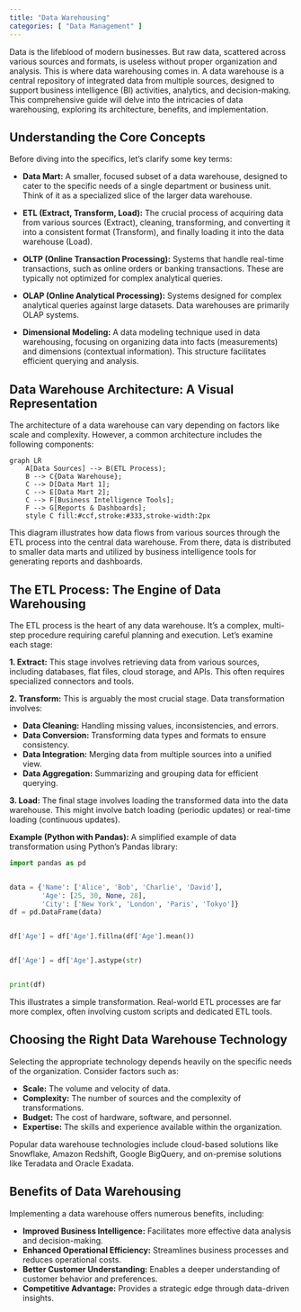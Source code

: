 ```yaml
---
title: "Data Warehousing"
categories: [ "Data Management" ]
---
```



Data is the lifeblood of modern businesses.  But raw data, scattered across various sources and formats, is useless without proper organization and analysis. This is where data warehousing comes in.  A data warehouse is a central repository of integrated data from multiple sources, designed to support business intelligence (BI) activities, analytics, and decision-making. This comprehensive guide will delve into the intricacies of data warehousing, exploring its architecture, benefits, and implementation.

## Understanding the Core Concepts

Before diving into the specifics, let's clarify some key terms:

* **Data Mart:** A smaller, focused subset of a data warehouse, designed to cater to the specific needs of a single department or business unit.  Think of it as a specialized slice of the larger data warehouse.

* **ETL (Extract, Transform, Load):**  The crucial process of acquiring data from various sources (Extract), cleaning, transforming, and converting it into a consistent format (Transform), and finally loading it into the data warehouse (Load).

* **OLTP (Online Transaction Processing):** Systems that handle real-time transactions, such as online orders or banking transactions.  These are typically not optimized for complex analytical queries.

* **OLAP (Online Analytical Processing):** Systems designed for complex analytical queries against large datasets. Data warehouses are primarily OLAP systems.

* **Dimensional Modeling:** A data modeling technique used in data warehousing, focusing on organizing data into facts (measurements) and dimensions (contextual information).  This structure facilitates efficient querying and analysis.


## Data Warehouse Architecture: A Visual Representation

The architecture of a data warehouse can vary depending on factors like scale and complexity. However, a common architecture includes the following components:

```mermaid
graph LR
    A[Data Sources] --> B(ETL Process);
    B --> C{Data Warehouse};
    C --> D[Data Mart 1];
    C --> E[Data Mart 2];
    C --> F[Business Intelligence Tools];
    F --> G[Reports & Dashboards];
    style C fill:#ccf,stroke:#333,stroke-width:2px
```

This diagram illustrates how data flows from various sources through the ETL process into the central data warehouse. From there, data is distributed to smaller data marts and utilized by business intelligence tools for generating reports and dashboards.


## The ETL Process: The Engine of Data Warehousing

The ETL process is the heart of any data warehouse.  It's a complex, multi-step procedure requiring careful planning and execution.  Let's examine each stage:

**1. Extract:**  This stage involves retrieving data from various sources, including databases, flat files, cloud storage, and APIs.  This often requires specialized connectors and tools.

**2. Transform:** This is arguably the most crucial stage.  Data transformation involves:

* **Data Cleaning:** Handling missing values, inconsistencies, and errors.
* **Data Conversion:**  Transforming data types and formats to ensure consistency.
* **Data Integration:** Merging data from multiple sources into a unified view.
* **Data Aggregation:** Summarizing and grouping data for efficient querying.

**3. Load:** The final stage involves loading the transformed data into the data warehouse.  This might involve batch loading (periodic updates) or real-time loading (continuous updates).

**Example (Python with Pandas):**  A simplified example of data transformation using Python's Pandas library:

```python
import pandas as pd


data = {'Name': ['Alice', 'Bob', 'Charlie', 'David'],
        'Age': [25, 30, None, 28],
        'City': ['New York', 'London', 'Paris', 'Tokyo']}
df = pd.DataFrame(data)


df['Age'] = df['Age'].fillna(df['Age'].mean())


df['Age'] = df['Age'].astype(str)


print(df)
```

This illustrates a simple transformation.  Real-world ETL processes are far more complex, often involving custom scripts and dedicated ETL tools.


## Choosing the Right Data Warehouse Technology

Selecting the appropriate technology depends heavily on the specific needs of the organization.  Consider factors such as:

* **Scale:** The volume and velocity of data.
* **Complexity:** The number of sources and the complexity of transformations.
* **Budget:** The cost of hardware, software, and personnel.
* **Expertise:**  The skills and experience available within the organization.


Popular data warehouse technologies include cloud-based solutions like Snowflake, Amazon Redshift, Google BigQuery, and on-premise solutions like Teradata and Oracle Exadata.


## Benefits of Data Warehousing

Implementing a data warehouse offers numerous benefits, including:

* **Improved Business Intelligence:**  Facilitates more effective data analysis and decision-making.
* **Enhanced Operational Efficiency:** Streamlines business processes and reduces operational costs.
* **Better Customer Understanding:** Enables a deeper understanding of customer behavior and preferences.
* **Competitive Advantage:** Provides a strategic edge through data-driven insights.




